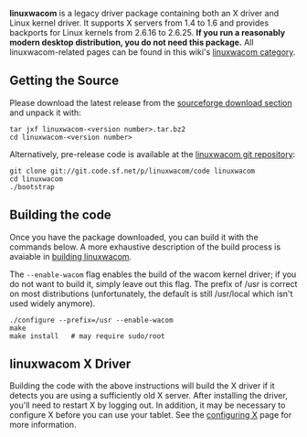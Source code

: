 '''linuxwacom''' is a legacy driver package containing both an X driver and Linux kernel driver. It supports X servers from 1.4 to 1.6 and provides backports for Linux kernels from 2.6.16 to 2.6.25. '''If you run a reasonably modern desktop distribution, you do not need this package.''' All linuxwacom-related pages can be found in this wiki's [[:Category:Linuxwacom|linuxwacom category]].

== Getting the Source ==
Please download the latest release from the [https://sourceforge.net/projects/linuxwacom/files/linuxwacom/ sourceforge download section] and unpack it with:

<pre>
tar jxf linuxwacom-<version number>.tar.bz2
cd linuxwacom-<version number>
</pre>

Alternatively, pre-release code is available at the [https://sourceforge.net/p/linuxwacom/code/ci/master/tree linuxwacom git repository]:
<pre>
git clone git://git.code.sf.net/p/linuxwacom/code linuxwacom
cd linuxwacom
./bootstrap
</pre>

== Building the code ==
Once you have the package downloaded, you can build it with the commands below. A more exhaustive description of the build process is avaiable in [[building linuxwacom]].

The <code>--enable-wacom</code> flag enables the build of the wacom kernel driver; if you do not want to build it, simply leave out this flag. The prefix of /usr is correct on most distributions (unfortunately, the default is still /usr/local which isn't used widely anymore).

<pre>
./configure --prefix=/usr --enable-wacom
make
make install   # may require sudo/root
</pre>

== linuxwacom X Driver ==
Building the code with the above instructions will build the X driver if it detects you are using a sufficiently old X server. After installing the driver, you'll need to restart X by logging out. In addition, it may be necessary to configure X before you can use your tablet. See the [[configuring X]] page for more information.